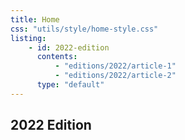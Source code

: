 ```yaml
---
title: Home
css: "utils/style/home-style.css"
listing: 
    - id: 2022-edition
      contents: 
          - "editions/2022/article-1"
          - "editions/2022/article-2"
      type: "default" 
---
```


## 2022 Edition
:::{#2022-edition}
:::

